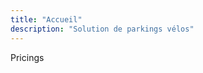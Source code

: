 ```yaml
---
title: "Accueil"
description: "Solution de parkings vélos"
---
```




<Section
    styles="bg-sky-200 dark:bg-sky-900 py-7 min-h-[70vh] flex justify-center overflow-hidden"
  >
 Pricings
  </Section>